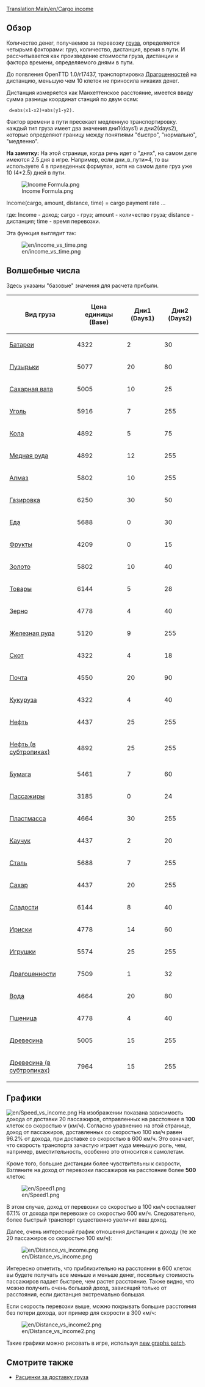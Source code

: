 [[Translation:Main/en/Cargo income]]
== Обзор ==

Количество денег, получаемое за перевозку [[Main/ru/Груз| груза]], определяется четырьмя факторами: груз, количество, дистанция, время в пути. И рассчитывается как произведение стоимости груза, дистанции и фактора времени, определяемого днями в пути.

До появления OpenTTD 1.0/r17437, транспортировка [[Main/ru/Ценности| Драгоценностей]] на дистанцию, меньшую чем 10 клеток не приносила никаких денег.

Дистанция измеряется как Манхеттенское расстояние, имеется ввиду сумма разницы координат станций по двум осям: 

  d=abs(x1-x2)+abs(y1-y2).

Фактор времени в пути пресекает медленную транспортировку. каждый тип груза имеет два значения дни1(days1) и дни2(days2), которые определяют границу между понятиями "быстро", "нормально", "медленно".

'''На заметку:''' На этой странице, когда речь идет о "днях", на самом деле имеются 2.5 дня в игре. Например, если дни_в_пути=4, то вы используете 4 в приведенных формулах, хотя на самом деле груз уже 10 (4*2.5) дней в пути.

<!--
<math>
I(c,a,d,t)=c_\mathrm{Base} \cdot a \cdot d \cdot \max\left(31,
\begin{cases}
255 & t \le c_\mathrm{Days1} \\
255 - (t-c_\mathrm{Days1}) & c_\mathrm{Days1} < t \le c_\mathrm{Days1} + c_\mathrm{Days2} \\
255 - 2(t-c_\mathrm{Days1}) + c_\mathrm{Days2} & t > c_\mathrm{Days1} + c_\mathrm{Days2} 
\end{cases}\right)\cdot\frac{1}{2^{21}}
</math>
-->

[[File:en/Income Formula.png|Income Formula.png]]

Income(cargo, amount, distance, time) = cargo payment rate ...

где:
Income - доход; cargo - груз; amount - количество груза; distance - дистанция; time - время перевозки.

Эта функция выглядит так:

[[File:en/income vs time.png]]

==Волшебные числа==

Здесь указаны "базовые" значения для расчета прибыли.

{| class="wikitable sortable" style="text-align:right"
!Вид груза!!Цена единицы (Base)!!Дни1 (Days1)!!Дни2 (Days2)
|-
|[[Main/ru/Батарейки| Батареи]]||4322||2||30
|-
|[[Main/ru/Пузырьки|Пузырьки]]||5077||20||80
|-
|[[Main/ru/Сахарная вата| Сахарная вата]]||5005||10||25
|-
|[[Main/ru/Уголь| Уголь]]||5916||7||255
|-
|[[Main/ru/Кола| Кола]]||4892||5||75
|-
|[[Main/ru/Медная руда| Медная руда]]||4892||12||255
|-
|[[Main/ru/Алмазы| Алмаз]]||5802||10||255
|-
|[[Main/ru/Газировка| Газировка]]||6250||30||50
|-
|[[Main/ru/Еда| Еда]]||5688||0||30
|-
|[[Main/ru/Фрукты| Фрукты]]||4209||0||15
|-
|[[Main/ru/Золото| Золото]]||5802||10||40
|-
|[[Main/ru/Товары| Товары]]||6144||5||28
|-
|[[Main/ru/Зерно| Зерно]]||4778||4||40
|-
|[[Main/ru/Железная руда| Железная руда]]||5120||9||255
|-
|[[Main/ru/Скот| Скот]]||4322||4||18
|-
|[[Main/ru/Почта| Почта]]||4550||20||90
|-
|[[Main/ru/Кукуруза| Кукуруза]]||4322||4||40
|-
|[[Main/ru/Нефть| Нефть]]||4437||25||255
|-
|[[Main/ru/Нефть|Нефть (в субтропиках)]]||4892||25||255
|-
|[[Main/ru/Бумага| Бумага]]||5461||7||60
|-
|[[Main/ru/Пассажиры| Пассажиры]]||3185||0||24
|-
|[[Main/ru/Пластик| Пластмасса]]||4664||30||255
|-
|[[Main/ru/Каучук| Каучук]]||4437||2||20
|-
|[[Main/ru/Сталь| Сталь]]||5688||7||255
|-
|[[Main/ru/Сахар| Сахар]]||4437||20||255
|-
|[[Main/ru/Конфеты| Сладости]]||6144||8||40
|-
|[[Main/ru/Ириски| Ириски]]||4778||14||60
|-
|[[Main/ru/Игрушки| Игрушки]]||5574||25||255
|-
|[[Main/ru/Ценности| Драгоценности]]||7509||1||32
|-
|[[Main/ru/Вода| Вода]]||4664||20||80
|-
|[[Main/ru/Пшеница| Пшеница]]||4778||4||40
|-
|[[Main/ru/Древесина| Древесина]]||5005||15||255
|-
|[[Main/ru/Древесина|Древесина (в субтропиках)]]||7964||15||255
|}

==Графики==

[[File:en/Speed vs income.png]]
На изображении показана зависимость дохода от доставки 20 пассажиров, отправленных на расстояние в '''100''' клеток со скоростью v (км/ч). Согласно уравнению на этой странице, доход от пассажиров, доставленных со скоростью 100 км/ч равен 96.2% от дохода, при доставке со скоростью в 600 км/ч. Это означает, что скорость транспорта зачастую играет куда меньшую роль, чем, например, вместительность, особенно это относится к самолетам.

Кроме того, большие дистанции более чувствительны к скорости, Взгляните на доход от перевозки пассажиров на расстояние более '''500''' клеток:

[[File:en/Speed1.png]]

В этом случае, доход от перевозки со скоростью в 100 км/ч составляет 67.1% от дохода при перевозке со скоростью 600 км/ч. Следовательно, более быстрый транспорт существенно увеличит ваш доход.

Далее, очень интересный график отношения дистанции к доходу (те же 20 пассажиров со скоростью 100 км/ч):

[[File:en/Distance vs income.png]]

Интересно отметить, что приблизительно на расстоянии в 600 клеток вы будете получать все меньше и меньше денег, поскольку стоимость пассажиров падает быстрее, чем растет расстояние. Также видно, что можно получить очень большой доход, зависящий только от расстояния, если дистанция экстремально большая.

Если скорость перевозки выше, можно покрывать большие расстояния без потери дохода, вот пример для скорости в 300 км/ч:

[[File:en/Distance vs income2.png]]

Такие графики можно рисовать в игре, используя [http://www.tt-forums.net/viewtopic.php?f=33&t=31984 new graphs patch].

==Смотрите также==

*[[Main/en/Игровая механика/Ru#.D0.A0.D0.B0.D1.81.D1.86.D0.B5.D0.BD.D0.BA.D0.B8 .D0.B7.D0.B0 .D0.B4.D0.BE.D1.81.D1.82.D0.B0.D0.B2.D0.BA.D1.83 .D0.B3.D1.80.D1.83.D0.B7.D0.B0|Расценки за доставку груза]]